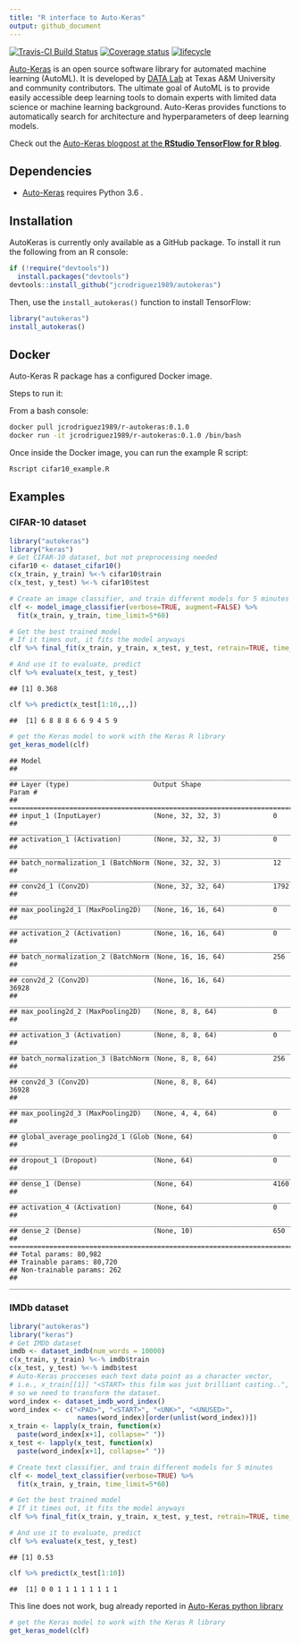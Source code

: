 ```yaml
---
title: "R interface to Auto-Keras"
output: github_document
---
```


[![Travis-CI Build Status](https://travis-ci.org/jcrodriguez1989/autokeras.svg?branch=`r system("git rev-parse --abbrev-ref HEAD", intern=TRUE)`)](https://travis-ci.org/jcrodriguez1989/autokeras) 
[![Coverage status](https://codecov.io/gh/jcrodriguez1989/autokeras/branch/`r system("git rev-parse --abbrev-ref HEAD", intern=TRUE)`/graph/badge.svg)](https://codecov.io/gh/jcrodriguez1989/autokeras/branch/`r system("git rev-parse --abbrev-ref HEAD", intern=TRUE)`)
[![lifecycle](https://img.shields.io/badge/lifecycle-experimental-orange.svg)](https://www.tidyverse.org/lifecycle/#experimental)


[Auto-Keras](https://autokeras.com/) is an open source software library for 
automated machine learning (AutoML). It is developed by
[DATA Lab](http://faculty.cs.tamu.edu/xiahu/index.html) at Texas A&M
University and community contributors. The ultimate goal of AutoML is to
provide easily accessible deep learning tools to domain experts with limited
data science or machine learning background. Auto-Keras provides functions
to automatically search for architecture and hyperparameters of deep
learning models.

Check out the [Auto-Keras blogpost at the **RStudio TensorFlow for R blog**](https://blogs.rstudio.com/tensorflow/posts/2019-04-16-autokeras/).

## Dependencies

* [Auto-Keras](https://autokeras.com/) requires Python 3.6 .

## Installation

AutoKeras is currently only available as a GitHub package.
To install it run the following from an R console:

```r
if (!require("devtools"))
  install.packages("devtools")
devtools::install_github("jcrodriguez1989/autokeras")
```

Then, use the `install_autokeras()` function to install TensorFlow:

```r
library("autokeras")
install_autokeras()
```

## Docker

Auto-Keras R package has a configured Docker image.

Steps to run it:

From a bash console:

```bash
docker pull jcrodriguez1989/r-autokeras:0.1.0
docker run -it jcrodriguez1989/r-autokeras:0.1.0 /bin/bash
```

Once inside the Docker image, you can run the example R script:

```bash
Rscript cifar10_example.R
```

## Examples

### CIFAR-10 dataset

```r
library("autokeras")
library("keras")
# Get CIFAR-10 dataset, but not preprocessing needed
cifar10 <- dataset_cifar10()
c(x_train, y_train) %<-% cifar10$train
c(x_test, y_test) %<-% cifar10$test
```

```r
# Create an image classifier, and train different models for 5 minutes
clf <- model_image_classifier(verbose=TRUE, augment=FALSE) %>% 
  fit(x_train, y_train, time_limit=5*60)
```

```r
# Get the best trained model
# If it times out, it fits the model anyways
clf %>% final_fit(x_train, y_train, x_test, y_test, retrain=TRUE, time_limit=60)
```

```r
# And use it to evaluate, predict
clf %>% evaluate(x_test, y_test)
```

    ## [1] 0.368

```r
clf %>% predict(x_test[1:10,,,])
```

    ##  [1] 6 8 8 8 6 6 9 4 5 9

```r
# get the Keras model to work with the Keras R library
get_keras_model(clf)
```

    ## Model
    ## ___________________________________________________________________________
    ## Layer (type)                     Output Shape                  Param #     
    ## ===========================================================================
    ## input_1 (InputLayer)             (None, 32, 32, 3)             0           
    ## ___________________________________________________________________________
    ## activation_1 (Activation)        (None, 32, 32, 3)             0           
    ## ___________________________________________________________________________
    ## batch_normalization_1 (BatchNorm (None, 32, 32, 3)             12          
    ## ___________________________________________________________________________
    ## conv2d_1 (Conv2D)                (None, 32, 32, 64)            1792        
    ## ___________________________________________________________________________
    ## max_pooling2d_1 (MaxPooling2D)   (None, 16, 16, 64)            0           
    ## ___________________________________________________________________________
    ## activation_2 (Activation)        (None, 16, 16, 64)            0           
    ## ___________________________________________________________________________
    ## batch_normalization_2 (BatchNorm (None, 16, 16, 64)            256         
    ## ___________________________________________________________________________
    ## conv2d_2 (Conv2D)                (None, 16, 16, 64)            36928       
    ## ___________________________________________________________________________
    ## max_pooling2d_2 (MaxPooling2D)   (None, 8, 8, 64)              0           
    ## ___________________________________________________________________________
    ## activation_3 (Activation)        (None, 8, 8, 64)              0           
    ## ___________________________________________________________________________
    ## batch_normalization_3 (BatchNorm (None, 8, 8, 64)              256         
    ## ___________________________________________________________________________
    ## conv2d_3 (Conv2D)                (None, 8, 8, 64)              36928       
    ## ___________________________________________________________________________
    ## max_pooling2d_3 (MaxPooling2D)   (None, 4, 4, 64)              0           
    ## ___________________________________________________________________________
    ## global_average_pooling2d_1 (Glob (None, 64)                    0           
    ## ___________________________________________________________________________
    ## dropout_1 (Dropout)              (None, 64)                    0           
    ## ___________________________________________________________________________
    ## dense_1 (Dense)                  (None, 64)                    4160        
    ## ___________________________________________________________________________
    ## activation_4 (Activation)        (None, 64)                    0           
    ## ___________________________________________________________________________
    ## dense_2 (Dense)                  (None, 10)                    650         
    ## ===========================================================================
    ## Total params: 80,982
    ## Trainable params: 80,720
    ## Non-trainable params: 262
    ## ___________________________________________________________________________

### IMDb dataset

```r
library("autokeras")
library("keras")
# Get IMDb dataset
imdb <- dataset_imdb(num_words = 10000)
c(x_train, y_train) %<-% imdb$train
c(x_test, y_test) %<-% imdb$test
# Auto-Keras procceses each text data point as a character vector,
# i.e., x_train[[1]] "<START> this film was just brilliant casting..",
# so we need to transform the dataset.
word_index <- dataset_imdb_word_index()
word_index <- c("<PAD>", "<START>", "<UNK>", "<UNUSED>",
                 names(word_index)[order(unlist(word_index))])
x_train <- lapply(x_train, function(x)
  paste(word_index[x+1], collapse=" "))
x_test <- lapply(x_test, function(x)
  paste(word_index[x+1], collapse=" "))
```

```r
# Create text classifier, and train different models for 5 minutes
clf <- model_text_classifier(verbose=TRUE) %>%
  fit(x_train, y_train, time_limit=5*60)
```

```r
# Get the best trained model
# If it times out, it fits the model anyways
clf %>% final_fit(x_train, y_train, x_test, y_test, retrain=TRUE, time_limit=60)
```

```r
# And use it to evaluate, predict
clf %>% evaluate(x_test, y_test)
```

    ## [1] 0.53

```r
clf %>% predict(x_test[1:10])
```

    ##  [1] 0 0 1 1 1 1 1 1 1 1

This line does not work, bug already reported in [Auto-Keras python library](https://github.com/keras-team/autokeras/issues/394)
```r
# get the Keras model to work with the Keras R library
get_keras_model(clf)
```
